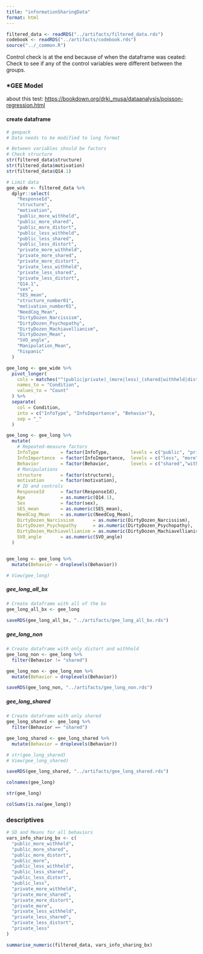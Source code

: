 ```yaml
---
title: "informationSharingData"
format: html
---
```


```r
filtered_data <- readRDS("../artifacts/filtered_data.rds")
codebook <- readRDS("../artifacts/codebook.rds")
source("../_common.R")
```

Control check is at the end because of when the dataframe was ceated: Check to see if any of the control variables were different between the groups.

### \*GEE Model

about this test: <https://bookdown.org/drki_musa/dataanalysis/poisson-regression.html>

#### create dataframe

```r
# geepack
# Data needs to be modified to long format

# Between variables should be factors
# Check structure
str(filtered_data$structure)
str(filtered_data$motivation)
str(filtered_data$Q14.1)
```

```r
# Limit data
gee_wide <- filtered_data %>% 
  dplyr::select(
    "ResponseId",
    "structure",
    "motivation", 
    "public_more_withheld",
    "public_more_shared",
    "public_more_distort",
    "public_less_withheld",
    "public_less_shared",
    "public_less_distort",
    "private_more_withheld",
    "private_more_shared",
    "private_more_distort",
    "private_less_withheld",
    "private_less_shared",
    "private_less_distort",
    "Q14.1",
    "sex",
    "SES_mean",
    "structure_number01", 
    "motivation_number01", 
    "NeedCog_Mean", 
    "DirtyDozen_Narcissism",
    "DirtyDozen_Psychopathy",
    "DirtyDozen_Machiavellianism",
    "DirtyDozen_Mean",
    "SVO_angle",
    "Manipulation_Mean",
    "hispanic"
  )

gee_long <- gee_wide %>% 
  pivot_longer(
    cols = matches("^(public|private)_(more|less)_(shared|withheld|distort)$"),
    names_to = "Condition",
    values_to = "Count"
  ) %>%
  separate(
    col = Condition,
    into = c("InfoType", "InfoImportance", "Behavior"),
    sep = "_"
  )

gee_long <- gee_long %>% 
  mutate(
    # Repeated-measure factors
    InfoType        = factor(InfoType,        levels = c("public", "private")),
    InfoImportance  = factor(InfoImportance,  levels = c("less", "more")),   
    Behavior        = factor(Behavior,        levels = c("shared","withheld","distort")),
    # Manipulations
    structure       = factor(structure),      
    motivation      = factor(motivation),
    # ID and controls
    ResponseId      = factor(ResponseId),
    Age             = as.numeric(Q14.1),      
    Sex             = factor(sex),           
    SES_mean        = as.numeric(SES_mean),
    NeedCog_Mean    = as.numeric(NeedCog_Mean),
    DirtyDozen_Narcissism       = as.numeric(DirtyDozen_Narcissism),
    DirtyDozen_Psychopathy      = as.numeric(DirtyDozen_Psychopathy),
    DirtyDozen_Machiavellianism = as.numeric(DirtyDozen_Machiavellianism),
    SVO_angle       = as.numeric(SVO_angle)
  )


gee_long <- gee_long %>% 
  mutate(Behavior = droplevels(Behavior))

# View(gee_long)
```

##### gee_long_all_bx

```r
# Create dataframe with all of the bx
gee_long_all_bx <- gee_long

saveRDS(gee_long_all_bx, "../artifacts/gee_long_all_bx.rds")
```

##### gee_long_non

```r
# Create dataframe with only distort and withhold
gee_long_non <- gee_long %>%
  filter(Behavior != "shared")

gee_long_non <- gee_long_non %>% 
  mutate(Behavior = droplevels(Behavior))

saveRDS(gee_long_non, "../artifacts/gee_long_non.rds")
```

##### gee_long_shared

```r
# Create dataframe with only shared
gee_long_shared <- gee_long %>%
  filter(Behavior == "shared")

gee_long_shared <- gee_long_shared %>% 
  mutate(Behavior = droplevels(Behavior))

# str(gee_long_shared)
# View(gee_long_shared)

saveRDS(gee_long_shared, "../artifacts/gee_long_shared.rds")
```

```r
colnames(gee_long)

str(gee_long)

colSums(is.na(gee_long))
```

### descriptives

```r
# SD and Means for all behaviors
vars_info_sharing_bx <- c(
  "public_more_withheld",
  "public_more_shared",
  "public_more_distort",
  "public_more",
  "public_less_withheld",
  "public_less_shared",
  "public_less_distort",
  "public_less",
  "private_more_withheld",
  "private_more_shared",
  "private_more_distort",
  "private_more",
  "private_less_withheld",
  "private_less_shared",
  "private_less_distort",
  "private_less"
)

summarise_numeric(filtered_data, vars_info_sharing_bx)
```
